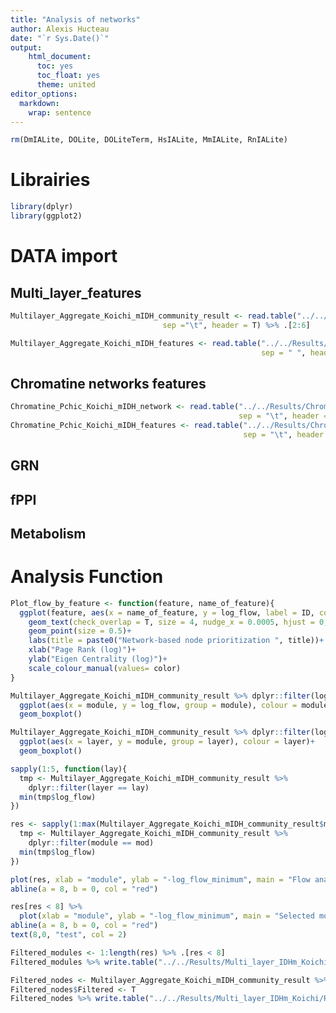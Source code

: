 ```yaml
---
title: "Analysis of networks"
author: Alexis Hucteau
date: "`r Sys.Date()`"
output:
    html_document:
      toc: yes
      toc_float: yes
      theme: united
editor_options:
  markdown:
    wrap: sentence
---
```


```r
rm(DmIALite, DOLite, DOLiteTerm, HsIALite, MmIALite, RnIALite)
```

# Librairies 

```r
library(dplyr)
library(ggplot2)
```


# DATA import

## Multi_layer_features 

```r
Multilayer_Aggregate_Koichi_mIDH_community_result <- read.table("../../Results/Multi_layer_IDHm_Koichi/Results/Community_Aggregate_Analysis.tsv", 
                                  sep ="\t", header = T) %>% .[2:6]

Multilayer_Aggregate_Koichi_mIDH_features <- read.table("../../Results/Multi_layer_IDHm_Koichi/DATA/Koichi_mIDH_layout.txt",
                                                        sep = " ", header = T)
```


## Chromatine networks features

```r
Chromatine_Pchic_Koichi_mIDH_network <- read.table("../../Results/Chromatine_part/Chromatine_networks/Pchic_KOICHI_mIDH.tsv", 
                                                   sep = "\t", header = T)
Chromatine_Pchic_Koichi_mIDH_features <- read.table("../../Results/Chromatine_part/Chromatine_features_datasets/Pchic_KOICHI_mIDH.tsv",
                                                    sep = "\t", header = T)

```

## GRN 


## fPPI


## Metabolism


# Analysis Function

```r
Plot_flow_by_feature <- function(feature, name_of_feature){
  ggplot(feature, aes(x = name_of_feature, y = log_flow, label = ID, colour = DEG))+
    geom_text(check_overlap = T, size = 4, nudge_x = 0.0005, hjust = 0, outlier.size = 0)+
    geom_point(size = 0.5)+
    labs(title = paste0("Network-based node prioritization ", title))+
    xlab("Page Rank (log)")+
    ylab("Eigen Centrality (log)")+
    scale_colour_manual(values= color)
}
```

```r
Multilayer_Aggregate_Koichi_mIDH_community_result %>% dplyr::filter(log_flow < Inf) %>%
  ggplot(aes(x = module, y = log_flow, group = module), colour = module)+
  geom_boxplot()
```

```r
Multilayer_Aggregate_Koichi_mIDH_community_result %>% dplyr::filter(log_flow < Inf) %>%
  ggplot(aes(x = layer, y = module, group = layer), colour = layer)+
  geom_boxplot()

sapply(1:5, function(lay){
  tmp <- Multilayer_Aggregate_Koichi_mIDH_community_result %>%
    dplyr::filter(layer == lay)
  min(tmp$log_flow)
})
```


```r
res <- sapply(1:max(Multilayer_Aggregate_Koichi_mIDH_community_result$module), function(mod){
  tmp <- Multilayer_Aggregate_Koichi_mIDH_community_result %>%
    dplyr::filter(module == mod)
  min(tmp$log_flow)
})
```


```r
plot(res, xlab = "module", ylab = "-log_flow_minimum", main = "Flow analysis throught modules")
abline(a = 8, b = 0, col = "red")

res[res < 8] %>% 
  plot(xlab = "module", ylab = "-log_flow_minimum", main = "Selected modules based on best flows")
abline(a = 8, b = 0, col = "red")
text(8,0, "test", col = 2)
```

```r
Filtered_modules <- 1:length(res) %>% .[res < 8]
Filtered_modules %>% write.table("../../Results/Multi_layer_IDHm_Koichi/Results/Filtered_modules.tsv", sep = "\t", row.names = F, quote =F)
```

```r
Filtered_nodes <- Multilayer_Aggregate_Koichi_mIDH_community_result %>% dplyr::filter(module %in% Filtered_modules & log_flow < Inf)
Filtered_nodes$Filtered <- T
Filtered_nodes %>% write.table("../../Results/Multi_layer_IDHm_Koichi/Results/Filtered_nodes.tsv", sep = "\t", row.names = F, quote =F)
```

